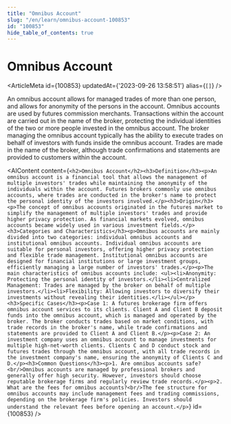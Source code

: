 ```yaml
---
title: "Omnibus Account"
slug: "/en/learn/omnibus-account-100853"
id: "100853"
hide_table_of_contents: true
---
```



# Omnibus Account

<ArticleMeta id={100853} updatedAt={'2023-09-26 13:58:51'} alias={`[]`} />
<div className='border-solid border-b border-t-0 my-4 border-[var(--ifm-color-gray-300)]' />

An omnibus account allows for managed trades of more than one person, and allows for anonymity of the persons in the account. Omnibus accounts are used by futures commission merchants. Transactions within the account are carried out in the name of the broker, protecting the individual identities of the two or more people invested in the omnibus account. The broker managing the omnibus account typically has the ability to execute trades on behalf of investors with funds inside the omnibus account. Trades are made in the name of the broker, although trade confirmations and statements are provided to customers within the account.

<AIContent content={`<h2>Omnibus Account</h2><h3>Definition</h3><p>An omnibus account is a financial tool that allows the management of multiple investors' trades while maintaining the anonymity of the individuals within the account. Futures brokers commonly use omnibus accounts, where trades are conducted in the broker's name to protect the personal identity of the investors involved.</p><h3>Origin</h3><p>The concept of omnibus accounts originated in the futures market to simplify the management of multiple investors' trades and provide higher privacy protection. As financial markets evolved, omnibus accounts became widely used in various investment fields.</p><h3>Categories and Characteristics</h3><p>Omnibus accounts are mainly divided into two categories: individual omnibus accounts and institutional omnibus accounts. Individual omnibus accounts are suitable for personal investors, offering higher privacy protection and flexible trade management. Institutional omnibus accounts are designed for financial institutions or large investment groups, efficiently managing a large number of investors' trades.</p><p>The main characteristics of omnibus accounts include: <ul><li>Anonymity: Protecting the personal identity of investors.</li><li>Centralized Management: Trades are managed by the broker on behalf of multiple investors.</li><li>Flexibility: Allowing investors to diversify their investments without revealing their identities.</li></ul></p><h3>Specific Cases</h3><p>Case 1: A futures brokerage firm offers omnibus account services to its clients. Client A and Client B deposit funds into the omnibus account, which is managed and operated by the broker. The broker conducts trades based on market conditions, with trade records in the broker's name, while trade confirmations and statements are provided to Client A and Client B.</p><p>Case 2: An investment company uses an omnibus account to manage investments for multiple high-net-worth clients. Clients C and D conduct stock and futures trades through the omnibus account, with all trade records in the investment company's name, ensuring the anonymity of Clients C and D.</p><h3>Common Questions</h3><p>1. Are omnibus accounts safe?<br/>Omnibus accounts are managed by professional brokers and generally offer high security. However, investors should choose reputable brokerage firms and regularly review trade records.</p><p>2. What are the fees for omnibus accounts?<br/>The fee structure for omnibus accounts may include management fees and trading commissions, depending on the brokerage firm's policies. Investors should understand the relevant fees before opening an account.</p>`} id={100853} />
